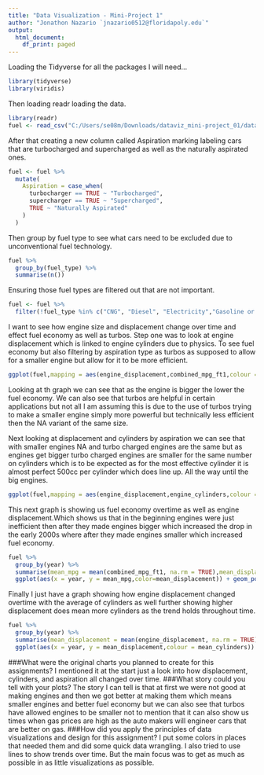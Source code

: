 ```yaml
---
title: "Data Visualization - Mini-Project 1"
author: "Jonathon Nazario `jnazario0512@floridapoly.edu`"
output:
  html_document:
    df_print: paged
---
```

Loading the Tidyverse for all the packages I will need...
```r
library(tidyverse)
library(viridis)
```
Then loading readr loading the data.
```r
library(readr)
fuel <- read_csv("C:/Users/se08m/Downloads/dataviz_mini-project_01/dataviz_mini-project_01/data/fuel.csv")
```
After that creating a new column called Aspiration marking labeling cars that are turbocharged and supercharged as well as the naturally aspirated ones.
```r
fuel <- fuel %>%
  mutate(
    Aspiration = case_when(
      turbocharger == TRUE ~ "Turbocharged",
      supercharger == TRUE ~ "Supercharged",
      TRUE ~ "Naturally Aspirated"
    )
  )
```

Then group by fuel type to see what cars need to be excluded due to unconventional fuel technology.
```r
fuel %>% 
  group_by(fuel_type) %>% 
  summarise(n())
```

Ensuring those fuel types are filtered out that are not important.
```r
fuel <- fuel %>% 
  filter(!fuel_type %in% c("CNG", "Diesel", "Electricity","Gasoline or propane"))
```
I want to see how engine size and displacement change over time and effect fuel economy as well as turbos. 
Step one was to look at engine displacement which is linked to engine cylinders due to physics. To see fuel economy but also filtering by aspiration type as turbos as supposed to allow for a smaller engine but allow for it to be more efficient.
```r
ggplot(fuel,mapping = aes(engine_displacement,combined_mpg_ft1,colour = Aspiration))+geom_point()+ ylim(0,60)+geom_smooth(se=FALSE)+  scale_color_manual(values = c("Turbocharged" = "#E41A1C", "Naturally Aspirated" = "#377EB8")) 

```
Looking at th graph we can see that as the engine is bigger the lower the fuel economy. We can also see that turbos are helpful in certain applications but not all I am assuming this is due to the use of turbos trying to make a smaller engine simply more powerful but technically less efficient then the NA variant of the same size.

Next looking at displacement and cylinders by aspiration we can see that with smaller engines NA and turbo charged engines are the same but as engines get bigger turbo charged engines are smaller for the same number on cylinders which is to be expected as for the most effective cylinder it is almost perfect 500cc per cylinder which does line up. All the way until the big engines.
```r
ggplot(fuel,mapping = aes(engine_displacement,engine_cylinders,colour = Aspiration))+geom_point()+geom_smooth(method="lm",se=FALSE)
```
This next graph is showing us fuel economy overtime as well as engine displacement.Which shows us that in the beginning engines were just inefficient then after they made engines bigger which increased the drop in the early 2000s where after they made engines smaller which increased fuel economy.
```r
fuel %>% 
  group_by(year) %>% 
  summarise(mean_mpg = mean(combined_mpg_ft1, na.rm = TRUE),mean_displacement = mean(engine_displacement, na.rm = TRUE)) %>%
  ggplot(aes(x = year, y = mean_mpg,color=mean_displacement)) + geom_point()+geom_smooth(se=FALSE)+   scale_color_viridis_c(option = "plasma", end = 0.95)

```
Finally I just have a graph showing how engine displacement changed overtime with the average of cylinders as well further showing higher displacement does mean more cylinders as the trend holds throughout time. 
```r
fuel %>% 
  group_by(year) %>% 
  summarise(mean_displacement = mean(engine_displacement, na.rm = TRUE),mean_cylinders = mean(engine_cylinders, na.rm = TRUE)) %>%
  ggplot(aes(x = year, y = mean_displacement,colour = mean_cylinders)) + geom_point()+geom_smooth(se=FALSE)+ scale_color_viridis_c(option = "plasma", end = 0.95)
```
###What were the original charts you planned to create for this assignments?
I mentioned it at the start just a look into how displacement, cylinders, and aspiration all changed over time.
###What story could you tell with your plots?
The story I can tell is that at first we were not good at making engines and then we got better at making them which means smaller engines and better fuel economy but we can also see that turbos have allowed engines to be smaller not to mention that it can also show us times when gas prices are high as the auto makers will engineer cars that are better on gas. 
###How did you apply the principles of data visualizations and design for this assignment?
I put some colors in places that needed them and did some quick data wrangling. I also tried to use lines to show trends over time. But the main focus was to get as much as possible in as little visualizations as possible.

